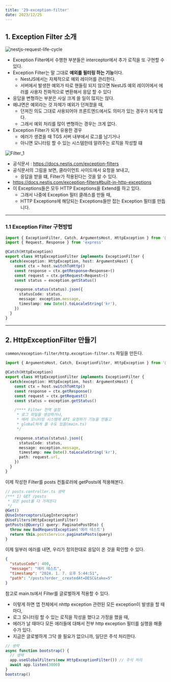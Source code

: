 ```yaml
---
title: '29-exception-filter'
date: 2023/12/25
---
```


## 1. Exception Filter 소개

![nestjs-request-life-cycle](https://raw.githubusercontent.com/berenickt/image-server/main/img/nestjs-request-life-cycle.png)

- Exception Filter에서 수행한 부분들은 interceptor에서 추가 로직을 또 구현할 수 있다.
- Exception Filter는 말 그대로 **예외를 필터링 하는 기능**이다.
  - NestJS에서는 자체적으로 예외 레이어를 관리한다.
  - 서버에서 발생한 예외가 따로 핸들링 되지 않으면 NestJS 예외 레이어에서 에러를 사용자 친화적으로 변환해서 응답 할 수 있다
- 응답을 변형하는 부분은 사실 크게 쓸 일이 많지는 않다.
- 왜냐면은 예외라는 것 자체가 예외가 던져졌을 때,
  - 던져진 의도 그대로 사용되어야 프론트엔드에서도 의미가 있는 경우가 되게 많다.
  - 그래서 예외 처리를 많이 변형하는 경우는 크게 없다.
- Exception Filter가 되게 유용한 경우
  - 에러가 생겼을 때 TGS 서버 내부에서 로그를 남기거나
  - 아니면 모니터링 할 수 있는 시스템한테 알려주는 로직을 작성할 떄

![Filter_1](https://docs.nestjs.com/assets/Filter_1.png)

- 공식문서 : https://docs.nestjs.com/exception-filters
- 공식문서의 그림을 보면, 클라이언트 사이드에서 요청을 보내고,
  - 응답을 받을 떄, Filter가 적용된다는 것을 알 수 있다.
- https://docs.nestjs.com/exception-filters#built-in-http-exceptions
- 이 Exceptions들은 모두 HTTP Exceptions을 Extend를 하고 있다.
  - 그래서 나중에 Exception 필터 클래스를 만들 때,
  - HTTP Exceptions에 해당되는 Exceptions들만 잡는 Exception 필터를 만듭니다.

---

### 1.1 Exception Filter 구현방법

```ts
import { ExceptionFilter, Catch, ArgumentsHost, HttpException } from '@nestjs/common'
import { Request, Response } from 'express'

@Catch(HttpException)
export class HttpExceptionFilter implements ExceptionFilter {
  catch(exception: HttpException, host: ArgumentsHost) {
    const ctx = host.switchToHttp()
    const response = ctx.getResponse<Response>()
    const request = ctx.getRequest<Request>()
    const status = exception.getStatus()

    response.status(status).json({
      statusCode: status,
      message: exception.message,
      timestamp: new Date().toLocaleString('kr'),
    })
  }
}
```

---

## 2. HttpExceptionFilter 만들기

`common/exception-filter/http.exception-filter.ts` 파일을 만든다.

```ts common/exception-filter/http.exception-filter.ts
import { ArgumentsHost, Catch, ExceptionFilter, HttpException } from '@nestjs/common'

@Catch(HttpException)
export class HttpExceptionFilter implements ExceptionFilter {
  catch(exception: HttpException, host: ArgumentsHost) {
    const ctx = host.switchToHttp()
    const response = ctx.getResponse()
    const request = ctx.getRequest()
    const status = exception.getStatus()

    /**** Filter 전역 설정
     * 로그 파일을 생성하거나,
     * 에러 모니터링 시스템에 API 요청하기 기능을 만들고
     * global하게 쓸 수도 있음(main.ts)
     */

    response.status(status).json({
      statusCode: status,
      message: exception.message,
      timestamp: new Date().toLocaleString('kr'),
      path: request.url,
    })
  }
}
```

이제 작성한 Filter를 posts 컨틀로러에 getPosts에 적용해본다.

```ts posts.controller.ts
// posts.controller.ts 생략
/*** 1) GET /posts
 * 모든 post를 다 가져온다
 */
@Get()
@UseInterceptors(LogInterceptor)
@UseFilters(HttpExceptionFilter)
getPosts(@Query() query: PaginatePostDto) {
  throw new BadRequestException('에러 테스트')
  return this.postsService.paginatePosts(query)
}
```

이제 일부러 에러를 내면, 우리가 정의한대로 응답이 온 것을 확인할 수 있다.

```json
{
  "statusCode": 400,
  "message": "에러 테스트",
  "timestamp": "2024. 1. 7. 오후 5:44:51",
  "path": "/posts?order__createdAt=DESC&take=5"
}
```

참고로 main.ts에서 Filter를 글로벌하게 적용할 수 있다.

- 이렇게 하면 앱 전체에서 nhttp exception 관련된 모든 exception이 발생을 할 때마다,
- 로그 모니터링 할 수 있는 로직을 작성을 했다고 가정을 했을 때,
- 에러가 날 때마다 모든 에러들에 대해서 전부 http exception 필터를 실행을 해줄 수가 있다.
- 지금은 글로벌하게 그닥 쓸 필요가 없으니까, 일단은 주석 처리한다.

```ts main.ts
// 생략
async function bootstrap() {
  // 생략
  app.useGlobalFilters(new HttpExceptionFilter()) // 주석 처리
  await app.listen(3000)
}
bootstrap()
```
